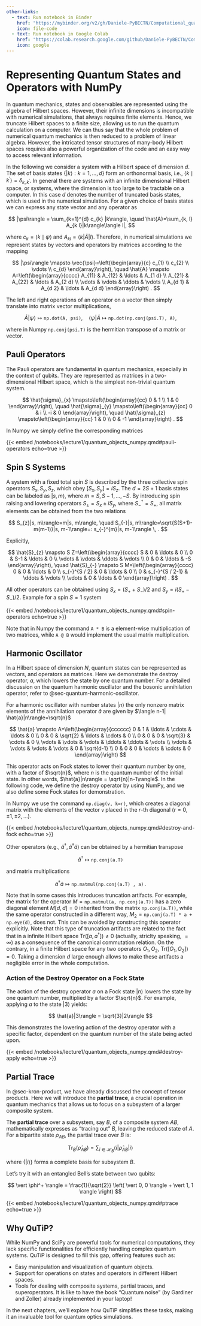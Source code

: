 ```yaml
---
other-links:
  - text: Run notebook in Binder
    href: "https://mybinder.org/v2/gh/Daniele-PyBECTN/Computational_quantum_optics_lectures/notebooks/?urlpath=lab/tree/notebooks/lecture1/quantum_objects_numpy.ipynb"
    icon: file-code
  - text: Run notebook in Google Colab
    href: "https://colab.research.google.com/github/Daniele-PyBECTN/Computational_quantum_optics_lectures/blob/notebooks/notebooks/lecture1/quantum_objects_numpy.ipynb"
    icon: google
---
```

# Representing Quantum States and Operators with NumPy {#sec-quantum-objects-numpy}

In quantum mechanics, states and observables are represented using the algebra of Hilbert spaces.
However, their infinite dimensions is incompatible with numerical simulations, that always requires finite elements. 
Hence, we truncate Hilbert spaces to a finite size, allowing us to run the quantum calculation on a computer.
We can thus say that the whole problem of numerical quantum mechanics is then reduced to a problem of linear algebra. However, the intricated tensor structures of many-body Hilbert spaces requires also a powerful organization of the code and an easy way to access relevant information.

In the following we consider a system with a Hilbert space of dimension $d$. The set of basis states $\{|k\rangle: k=1, \ldots, d\}$ form an orthonormal basis, i.e., $\left\langle k \mid k^{\prime}\right\rangle=\delta_{k, k^{\prime}}$.
In general there are systems with an infinite dimensional Hilbert space, or systems, where the dimension is too large to be tractable on a computer. In this case $d$ denotes the number of truncated basis states, which is used in the numerical simulation. For a given choice of basis states we can express any state vector and any operator as

$$
|\psi\rangle = \sum_{k=1}^{d} c_{k} |k\rangle, \quad \hat{A}=\sum_{k, l} A_{k l}|k\rangle\langle l|, 
$$

where $c_{k} = \langle k \mid \psi\rangle$ and $A_{k l}=\langle k| \hat{A}|l\rangle$. 
Therefore, in numerical simulations we represent states by vectors and operators by matrices according to the mapping

$$
|\psi\rangle \mapsto \vec{\psi}=\left(\begin{array}{c}
c_{1} \\
c_{2} \\
\vdots \\
c_{d}
\end{array}\right), \quad \hat{A} \mapsto A=\left(\begin{array}{cccc}
A_{11} & A_{12} & \ldots & A_{1 d} \\
A_{21} & A_{22} & \ldots & A_{2 d} \\
\vdots & \vdots & \ddots & \vdots \\
A_{d 1} & A_{d 2} & \ldots & A_{d d}
\end{array}\right) .
$$

The left and right operations of an operator on a vector then simply translate into matrix vector multiplications,

$$
\hat{A}|\psi\rangle \mapsto \texttt{np.dot(A, psi)}, \quad \langle \psi| \hat{A} \mapsto \texttt{np.dot(np.conj(psi.T), A)},
$$

where in Numpy `np.conj(psi.T)` is the hermitian transpose of a matrix or vector.

## Pauli Operators
The Pauli operators are fundamental in quantum mechanics, especially in the context of qubits. They are represented as matrices in a two-dimensional Hilbert space, which is the simplest non-trivial quantum system.

$$
\hat{\sigma}_{x} \mapsto\left(\begin{array}{cc}
0 & 1  \\
1 & 0
\end{array}\right), \quad \hat{\sigma}_{y} \mapsto\left(\begin{array}{cc}
0 & i \\
-i & 0
\end{array}\right), \quad \hat{\sigma}_{z} \mapsto\left(\begin{array}{cc}
1 & 0 \\
0 & -1
\end{array}\right) .
$$

In Numpy we simply define the corresponding matrices

{{< embed /notebooks/lecture1/quantum_objects_numpy.qmd#pauli-operators echo=true >}}

## Spin S Systems

A system with a fixed total spin $S$ is described by the three collective spin operators $S_{x}, S_{y}, S_{z}$, which obey $\left[S_{x}, S_{y}\right]=i S_{z}$. The $d=2 S+1$ basis states can be labeled as $|s, m\rangle$, where $m=S, S-1, \ldots,-S$. By introducing spin raising and lowering operators $S_{ \pm}=S_{x} \pm i S_{y}$, where $S_{-}^{\dagger}=S_{+}$, all matrix elements can be obtained from the two relations

$$
S_{z}|s, m\rangle=m|s, m\rangle, \quad S_{-}|s, m\rangle=\sqrt{S(S+1)-m(m-1)}|s, m-1\rangle=: s_{-}^{m}|s, m-1\rangle \, .
$$

Explicitly,

$$
\hat{S}_{z} \mapsto S Z=\left(\begin{array}{cccc}
S & 0 & \ldots & 0 \\
0 & S-1 & \ldots & 0 \\
\vdots & \vdots & \ddots & \vdots \\
0 & 0 & \ldots & -S
\end{array}\right), \quad \hat{S}_{-} \mapsto S M=\left(\begin{array}{cccc}
0 & 0 & \ldots & 0 \\
s_{-}^{S / 2} & 0 & \ldots & 0 \\
0 & s_{-}^{S / 2-1} & \ddots & \vdots \\
\vdots & 0 & \ldots & 0
\end{array}\right) .
$$

All other operators can be obtained using $S_{x}=\left(S_{+}+S_{-}\right) / 2$ and $S_{y}=i\left(S_{+}-S_{-}\right) / 2$. Example for a spin $S=1$ system

{{< embed /notebooks/lecture1/quantum_objects_numpy.qmd#spin-operators echo=true >}}

Note that in Numpy the command `A * B` is a element-wise multiplication of two matrices, while `A @ B` would implement the usual matrix multiplication.

## Harmonic Oscillator

In a Hilbert space of dimension $N$, quantum states can be represented as vectors, and operators as matrices. Here we demonstrate the destroy operator, $a$, which lowers the state by one quantum number. For a detailed discussion on the quantum harmonic oscillator and the bosonic annihilation operator, refer to @sec-quantum-harmonic-oscillator.

For a harmonic oscillator with number states $|n\rangle$ the only nonzero matrix elements of the annihilation operator $\hat{a}$ are given by $\langle n-1| \hat{a}|n\rangle=\sqrt{n}$

$$
\hat{a} \mapsto A=\left(\begin{array}{cccccc}
0 & 1 & \ldots & \cdots & \ldots & 0  \\
0 & 0 & \sqrt{2} & \ldots & \cdots & 0 \\
0 & 0 & 0 & \sqrt{3} & \cdots & 0 \\
\vdots & \vdots & \vdots & \ddots & \ddots & \vdots \\
\vdots & \vdots & \vdots & \vdots & 0 & \sqrt{d-1} \\
0 & 0 & 0 & \cdots & \cdots & 0
\end{array}\right)
$$

This operator acts on Fock states to lower their quantum number by one, with a factor of $\sqrt{n}$, where $n$ is the quantum number of the initial state. In other words, $\hat{a}|n\rangle = \sqrt{n}|n-1\rangle$. In the following code, we define the destroy operator by using NumPy, and we also define some Fock states for demonstration.

In Numpy we use the command `np.diag(v, k=r)`, which creates a diagonal matrix with the elements of the vector `v` placed in the $r$-th diagonal $(r=0, \pm 1, \pm 2, \ldots)$.

{{< embed /notebooks/lecture1/quantum_objects_numpy.qmd#destroy-and-fock echo=true >}}

Other operators (e.g., $\hat{a}^{\dagger}, \hat{a}^{\dagger} \hat{a}$) can be obtained by a hermitian transpose

$$
\hat{a}^{\dagger} \mapsto\texttt{np.conj(a.T)}
$$

and matrix multiplications

$$
\hat{a}^{\dagger} \hat{a} \mapsto \texttt{np.matmul(np.conj(a.T) , a)} \, .
$$

Note that in some cases this introduces truncation artifacts. For example, the matrix for the operator $M=\texttt{np.matmul(a, np.conj(a.T))}$ has a zero diagonal element $M[d, d]=0$ inherited from the matrix $\texttt{np.conj(a.T))}$, while the same operator constructed in a different way, $M_2=\texttt{np.conj(a.T) * a + np.eye(d)}$, does not. This can be avoided by constructing this operator explicitly.
Note that this type of truncation artifacts are related to the fact that in a infinite Hilbert space $\mathrm{Tr}([a, a^{\dagger}])\neq 0$ (actually, striclty speaking, $=\infty$) as a consequence of the canonical commutation relation. On the contrary, in a finite Hilbert space for any two operators $O_1, O_2$, $\mathrm{Tr}([O_1, O_2])= 0$.
Taking a dimension $d$ large enough allows to make these artifacts a negligible error in the whole computation.

### Action of the Destroy Operator on a Fock State

The action of the destroy operator $a$ on a Fock state $|n\rangle$ lowers the state by one quantum number, multiplied by a factor $\sqrt{n}$. For example, applying $a$ to the state $|3\rangle$ yields:

$$
\hat{a}|3\rangle = \sqrt{3}|2\rangle
$$

This demonstrates the lowering action of the destroy operator with a specific factor, dependent on the quantum number of the state being acted upon.

{{< embed /notebooks/lecture1/quantum_objects_numpy.qmd#destroy-apply echo=true >}}

## Partial Trace

In @sec-kron-product, we have already discussed the concept of tensor products. Here we will introduce the **partial trace**, a crucial operation in quantum mechanics that allows us to focus on a subsystem of a larger composite system.

The **partial trace** over a subsystem, say $B$, of a composite system $AB$, mathematically expresses as "tracing out" $B$, leaving the reduced state of $A$. For a bipartite state $\rho_{AB}$, the partial trace over $B$ is:

$$
\text{Tr}_B(\hat{\rho}_{AB}) = \sum_{i \in \mathcal{H}_B} \langle i| \hat{\rho}_{AB} |i\rangle
$$

where $\{|i\rangle\}$ forms a complete basis for subsystem $B$.

Let's try it with an entangled Bell's state between two qubits:

$$
\vert \phi^+ \rangle = \frac{1}{\sqrt{2}} \left( \vert 0, 0 \rangle + \vert 1, 1 \rangle \right)
$$

{{< embed /notebooks/lecture1/quantum_objects_numpy.qmd#ptrace echo=true >}}

## Why QuTiP?

While NumPy and SciPy are powerful tools for numerical computations, they lack specific functionalities for efficiently handling complex quantum systems. QuTiP is designed to fill this gap, offering features such as:

- Easy manipulation and visualization of quantum objects.
- Support for operations on states and operators in different Hilbert spaces.
- Tools for dealing with composite systems, partial traces, and superoperators.
It is like to have the book "Quantum noise" (by Gardiner and Zoller) already implemented in your laptop!

In the next chapters, we'll explore how QuTiP simplifies these tasks, making it an invaluable tool for quantum optics simulations.
    


